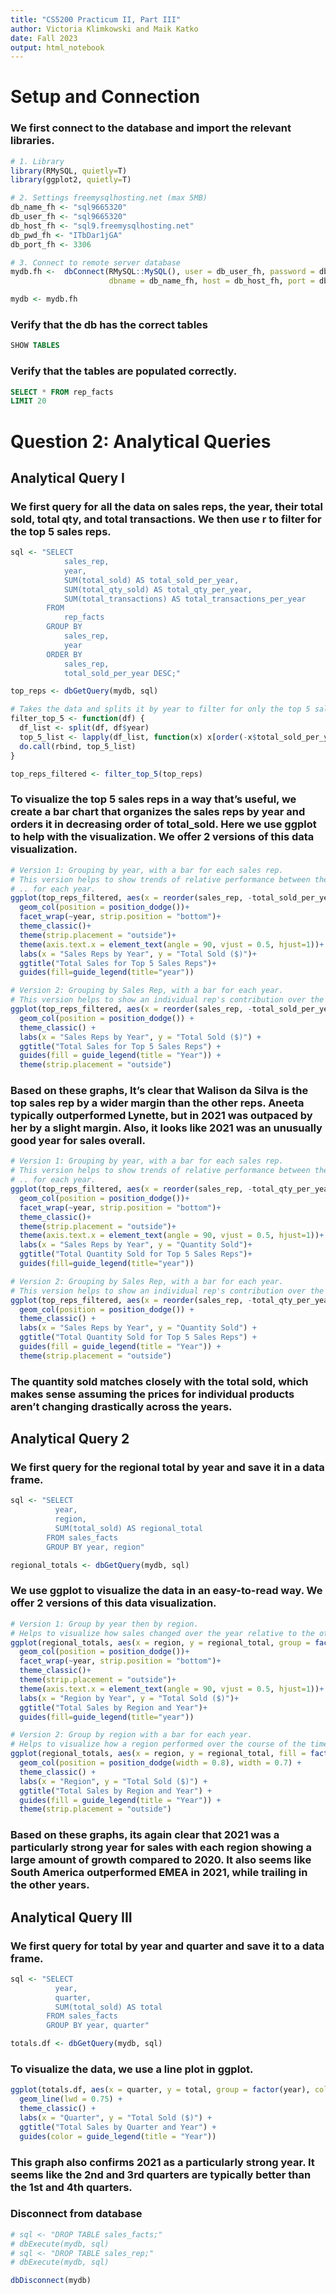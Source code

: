 ```yaml
---
title: "CS5200 Practicum II, Part III"
author: Victoria Klimkowski and Maik Katko
date: Fall 2023
output: html_notebook
---
```


# Setup and Connection

### We first connect to the database and import the relevant libraries.
```r
# 1. Library
library(RMySQL, quietly=T)
library(ggplot2, quietly=T)

# 2. Settings freemysqlhosting.net (max 5MB)
db_name_fh <- "sql9665320"
db_user_fh <- "sql9665320"
db_host_fh <- "sql9.freemysqlhosting.net"
db_pwd_fh <- "ITbDar1jGA"
db_port_fh <- 3306

# 3. Connect to remote server database
mydb.fh <-  dbConnect(RMySQL::MySQL(), user = db_user_fh, password = db_pwd_fh,
                      dbname = db_name_fh, host = db_host_fh, port = db_port_fh)

mydb <- mydb.fh
```

### Verify that the db has the correct tables
```sql
SHOW TABLES
```

### Verify that the tables are populated correctly.
```sql
SELECT * FROM rep_facts
LIMIT 20
```

# Question 2: Analytical Queries 

## Analytical Query I

### We first query for all the data on sales reps, the year, their total sold, total qty, and total transactions. We then use r to filter for the top 5 sales reps.
```r
sql <- "SELECT
            sales_rep,
            year,
            SUM(total_sold) AS total_sold_per_year,
            SUM(total_qty_sold) AS total_qty_per_year,
            SUM(total_transactions) AS total_transactions_per_year
        FROM
            rep_facts
        GROUP BY
            sales_rep,
            year
        ORDER BY
            sales_rep,
            total_sold_per_year DESC;"

top_reps <- dbGetQuery(mydb, sql)

# Takes the data and splits it by year to filter for only the top 5 sales reps
filter_top_5 <- function(df) {
  df_list <- split(df, df$year)
  top_5_list <- lapply(df_list, function(x) x[order(-x$total_sold_per_year), ][1:5, ])
  do.call(rbind, top_5_list)
}

top_reps_filtered <- filter_top_5(top_reps)
```

### To visualize the top 5 sales reps in a way that's useful, we create a bar chart that organizes the sales reps by year and orders it in decreasing order of total_sold. Here we use ggplot to help with the visualization. We offer 2 versions of this data visualization. 
```r
# Version 1: Grouping by year, with a bar for each sales rep.
# This version helps to show trends of relative performance between the reps
# .. for each year. 
ggplot(top_reps_filtered, aes(x = reorder(sales_rep, -total_sold_per_year), y = total_sold_per_year, group = factor(year), fill = factor(year)))+
  geom_col(position = position_dodge())+
  facet_wrap(~year, strip.position = "bottom")+
  theme_classic()+
  theme(strip.placement = "outside")+
  theme(axis.text.x = element_text(angle = 90, vjust = 0.5, hjust=1))+
  labs(x = "Sales Reps by Year", y = "Total Sold ($)")+
  ggtitle("Total Sales for Top 5 Sales Reps")+
  guides(fill=guide_legend(title="year"))

# Version 2: Grouping by Sales Rep, with a bar for each year. 
# This version helps to show an individual rep's contribution over the time span. 
ggplot(top_reps_filtered, aes(x = reorder(sales_rep, -total_sold_per_year), y = total_sold_per_year, fill = factor(year))) +
  geom_col(position = position_dodge()) +
  theme_classic() +
  labs(x = "Sales Reps by Year", y = "Total Sold ($)") +
  ggtitle("Total Sales for Top 5 Sales Reps") +
  guides(fill = guide_legend(title = "Year")) +
  theme(strip.placement = "outside")
```
### Based on these graphs, It's clear that Walison da Silva is the top sales rep by a wider margin than the other reps. Aneeta typically outperformed Lynette, but in 2021 was outpaced by her by a slight margin. Also, it looks like 2021 was an unusually good year for sales overall.

```r
# Version 1: Grouping by year, with a bar for each sales rep.
# This version helps to show trends of relative performance between the reps
# .. for each year. 
ggplot(top_reps_filtered, aes(x = reorder(sales_rep, -total_qty_per_year), y = total_qty_per_year, group = factor(year), fill = factor(year)))+
  geom_col(position = position_dodge())+
  facet_wrap(~year, strip.position = "bottom")+
  theme_classic()+
  theme(strip.placement = "outside")+
  theme(axis.text.x = element_text(angle = 90, vjust = 0.5, hjust=1))+
  labs(x = "Sales Reps by Year", y = "Quantity Sold")+
  ggtitle("Total Quantity Sold for Top 5 Sales Reps")+
  guides(fill=guide_legend(title="year"))

# Version 2: Grouping by Sales Rep, with a bar for each year. 
# This version helps to show an individual rep's contribution over the time span. 
ggplot(top_reps_filtered, aes(x = reorder(sales_rep, -total_qty_per_year), y = total_qty_per_year, fill = factor(year))) +
  geom_col(position = position_dodge()) +
  theme_classic() +
  labs(x = "Sales Reps by Year", y = "Quantity Sold") +
  ggtitle("Total Quantity Sold for Top 5 Sales Reps") +
  guides(fill = guide_legend(title = "Year")) +
  theme(strip.placement = "outside")
```
### The quantity sold matches closely with the total sold, which makes sense assuming the prices for individual products aren't changing drastically across the years.

## Analytical Query 2

### We first query for the regional total by year and save it in a data frame.
```r
sql <- "SELECT
          year,
          region,
          SUM(total_sold) AS regional_total
        FROM sales_facts
        GROUP BY year, region"

regional_totals <- dbGetQuery(mydb, sql)
```


### We use ggplot to visualize the data in an easy-to-read way. We offer 2 versions of this data visualization. 
```r
# Version 1: Group by year then by region. 
# Helps to visualize how sales changed over the year relative to the other regions.
ggplot(regional_totals, aes(x = region, y = regional_total, group = factor(year), fill = factor(year)))+
  geom_col(position = position_dodge())+
  facet_wrap(~year, strip.position = "bottom")+
  theme_classic()+
  theme(strip.placement = "outside")+
  theme(axis.text.x = element_text(angle = 90, vjust = 0.5, hjust=1))+
  labs(x = "Region by Year", y = "Total Sold ($)")+
  ggtitle("Total Sales by Region and Year")+
  guides(fill=guide_legend(title="year"))

# Version 2: Group by region with a bar for each year. 
# Helps to visualize how a region performed over the course of the time period. 
ggplot(regional_totals, aes(x = region, y = regional_total, fill = factor(year))) +
  geom_col(position = position_dodge(width = 0.8), width = 0.7) +
  theme_classic() +
  labs(x = "Region", y = "Total Sold ($)") +
  ggtitle("Total Sales by Region and Year") +
  guides(fill = guide_legend(title = "Year")) +
  theme(strip.placement = "outside")
```
### Based on these graphs, its again clear that 2021 was a particularly strong year for sales with each region showing a large amount of growth compared to 2020. It also seems like South America outperformed EMEA in 2021, while trailing in the other years.

## Analytical Query III

### We first query for total by year and quarter and save it to a data frame.
```r
sql <- "SELECT
          year,
          quarter,
          SUM(total_sold) AS total
        FROM sales_facts
        GROUP BY year, quarter"

totals.df <- dbGetQuery(mydb, sql)
```

### To visualize the data, we use a line plot in ggplot.
```r
ggplot(totals.df, aes(x = quarter, y = total, group = factor(year), color = factor(year))) +
  geom_line(lwd = 0.75) +
  theme_classic() +
  labs(x = "Quarter", y = "Total Sold ($)") +
  ggtitle("Total Sales by Quarter and Year") +
  guides(color = guide_legend(title = "Year"))
```
### This graph also confirms 2021 as a particularly strong year. It seems like the 2nd and 3rd quarters are typically better than the 1st and 4th quarters.

### Disconnect from database
```r

# sql <- "DROP TABLE sales_facts;"
# dbExecute(mydb, sql)
# sql <- "DROP TABLE sales_rep;"
# dbExecute(mydb, sql)

dbDisconnect(mydb)
```

